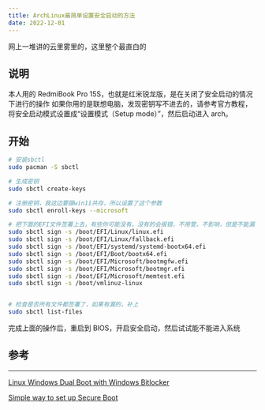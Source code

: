 ```yaml
---
title: ArchLinux最简单设置安全启动的方法
date: 2022-12-01
---
```


网上一堆讲的云里雾里的，这里整个最直白的

## 说明

本人用的 RedmiBook Pro 15S，也就是红米锐龙版，是在关闭了安全启动的情况下进行的操作
如果你用的是联想电脑，发现密钥写不进去的，请参考官方教程，将安全启动模式设置成“设置模式（Setup mode）”，然后启动进入 arch。

## 开始

```bash
# 安装sbctl
sudo pacman -S sbctl

# 生成密钥
sudo sbctl create-keys

# 注册密钥，我这边要跟win11共存，所以设置了这个参数
sudo sbctl enroll-keys --microsoft

# 把下面的EFI文件签署上去，有些你可能没有，没有的会报错，不用管，不影响，但是不能漏
sudo sbctl sign -s /boot/EFI/Linux/linux.efi
sudo sbctl sign -s /boot/EFI/Linux/fallback.efi
sudo sbctl sign -s /boot/EFI/systemd/systemd-bootx64.efi
sudo sbctl sign -s /boot/EFI/Boot/bootx64.efi
sudo sbctl sign -s /boot/EFI/Microsoft/bootmgfw.efi
sudo sbctl sign -s /boot/EFI/Microsoft/bootmgr.efi
sudo sbctl sign -s /boot/EFI/Microsoft/memtest.efi
sudo sbctl sign -s /boot/vmlinuz-linux


# 检查是否所有文件都签署了，如果有漏的，补上
sudo sbctl list-files
```

完成上面的操作后，重启到 BIOS，开启安全启动，然后试试能不能进入系统

## 参考

---

[Linux Windows Dual Boot with Windows Bitlocker](https://github.com/Foxboron/sbctl/wiki/Linux-Windows-Dual-Boot-with-Windows-Bitlocker)

[Simple way to set up Secure Boot](https://www.reddit.com/r/archlinux/comments/ji0be6/simple_way_to_set_up_secure_boot/)
